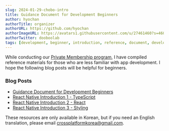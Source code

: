 ```yaml
---
slug: 2024-01-29-chobo-intro
title: Guidance Document for Development Beginners
author: hyochan
authorTitle: organizer
authorURL: https://github.com/hyochan
authorImageURL: https://avatars1.githubusercontent.com/u/27461460?s=460&u=b5860875e26d33fd70fd210f4ea74f81cdf9d99b&v=4
authorTwitter: dooboolab
tags: [development, beginner, introduction, reference, document, developer, programmer, programming]
---
```



While conducting our [Private Membership program](https://crossplatformkorea.com/docs/current/membership), I have compiled reference materials for those who are less familiar with app development. I hope the following blog posts will be helpful for beginners.

### Blog Posts
- [Guidance Document for Development Beginners](https://medium.com/crossplatformkorea/%EC%95%B1-%EA%B0%9C%EB%B0%9C-%EC%9E%85%EB%AC%B8%EC%9A%A9-%EB%AC%B8%ED%97%8C-e676bfb2f998)
- [React Native Introduction 1 - TypeScript](https://medium.com/crossplatformkorea/%EB%A6%AC%EC%95%A1%ED%8A%B8%EB%84%A4%EC%9D%B4%ED%8B%B0%EB%B8%8C-%EC%9E%85%EB%AC%B8-1-%ED%83%80%EC%9E%85%EC%8A%A4%ED%81%AC%EB%A6%BD%ED%8A%B8-baf69e8e663f)
- [React Native Introduction 2 - React](https://dooboolab.medium.com/%EB%A6%AC%EC%95%A1%ED%8A%B8%EB%84%A4%EC%9D%B4%ED%8B%B0%EB%B8%8C-%EC%9E%85%EB%AC%B8-2-%EB%A6%AC%EC%95%A1%ED%8A%B8-props%EC%99%80-state-72c7f40df31a)
- [React Native Introduction 3 - Styling](https://medium.com/@dooboolab/%EB%A6%AC%EC%95%A1%ED%8A%B8%EB%84%A4%EC%9D%B4%ED%8B%B0%EB%B8%8C-%EC%9E%85%EB%AC%B8-3-%EC%8A%A4%ED%83%80%EC%9D%BC-fadc96b79b94)

These resources are only available in Korean, but if you need an English translation, please email crossplatformkorea@gmail.com.

<AdFitMobileBanner
  unit="DAN-mhiKCkCNnnFtwxGh"
  className="adfit-middle-mobile-2024-01-29-chobo-intro"
/>